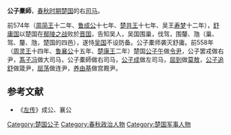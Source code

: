 {{模板:Infobox 先秦人物
|名称= 公子橐師
|姓=芈
|氏=
|名=橐師
|字=
|别名=
|别字=
|谥号=
|时代=春秋
|国家=[[楚国|楚]] 
|身份=司马
|出生=
|逝世=
|父=
}}
'''公子橐師'''，[[春秋时期|春秋时期]][[楚国|楚国]]的右[[司马|司马]]。

前574年（[[周简王|周简王]]十二年、[[鲁成公|鲁成公]]十七年、[[楚共王|楚共王]]十七年、吴王[[寿梦|寿梦]]十二年），[[舒庸国|舒庸国]]以楚国在[[鄢陵之战|鄢陵之战]]败於[[晋国|晋国]]，告知吴人，吴国围巢，伐驾，围釐、虺（巢、驾、釐、虺，楚国的四邑），遂恃[[吴国|吴国]]不设防备。公子橐师袭灭舒庸。前558年（[[周灵王|周灵王]]十四年、[[鲁襄公|鲁襄公]]十五年、[[楚康王|楚康王]]二年）楚国[[公子午|公子午]]做[[令尹|令尹]]，公子罢戎做右尹，[[蒍子冯|蒍子冯]]做大司马，公子橐師做右司马，[[公子成_(楚国)|公子成]]做左司马，[[屈到|屈到]]做[[莫敖|莫敖]]，[[公子追舒|公子追舒]]做箴尹，[[屈荡|屈荡]]做连尹，[[养由基|养由基]]做宫厩尹。
==参考文献==
*《[[左传|左传]]》成公、襄公

[[Category:楚国公子|Category:楚国公子]]
[[Category:春秋政治人物|Category:春秋政治人物]]
[[Category:楚国军事人物|Category:楚国军事人物]]
{{春秋人物小作品}}